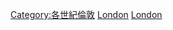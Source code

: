 {{portal|倫敦}}
[[Category:各世紀倫敦|Category:各世紀倫敦]]
[[Category:19世纪英格兰|London]]
[[Category:19世纪各城市|London]]